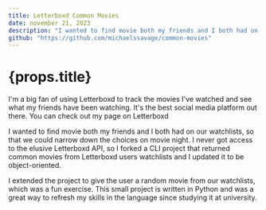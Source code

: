 ---
title: Letterboxd Common Movies
date: november 21, 2023
description: "I wanted to find movie both my friends and I both had on our watchlists, so that we could narrow down the choices on movie night. I never got access to the elusive Letterboxd API, so I forked a CLI project that returned common movies from Letterboxd users watchlists and I updated it to be object-oriented."
github: "https://github.com/michaelssavage/common-movies"
---

# {props.title}

I'm a big fan of using Letterboxd to track the movies I've watched and see what my friends have been watching. It's the best social media platform out there. You can check out my page on Letterboxd <Anchor link="https://letterboxd.com/ottobio/" text="here." variant="blog" external />

<Picture src="images/blog/letterboxd.png" alt="letterboxd icon" />

I wanted to find movie both my friends and I both had on our watchlists, so that we could narrow down the choices on movie night. I never got access to the elusive Letterboxd API, so I forked a CLI project that returned common movies from Letterboxd users watchlists and I updated it to be object-oriented.

I extended the project to give the user a random movie from our watchlists, which was a fun exercise. This small project is written in Python and was a great way to refresh my skills in the language since studying it at university.
